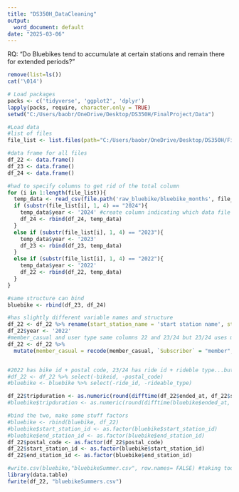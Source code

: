 ```yaml
---
title: "DS350H_DataCleaning"
output:
  word_document: default
date: "2025-03-06"
---
```


RQ: “Do Bluebikes tend to accumulate at certain stations and remain there for extended periods?” 

```r
remove(list=ls())
cat('\014')

# Load packages
packs <- c('tidyverse', 'ggplot2', 'dplyr')
lapply(packs, require, character.only = TRUE)
setwd("C:/Users/baobr/OneDrive/Desktop/DS350H/FinalProject/Data")

#Load data
#list of files
file_list <- list.files(path="C:/Users/baobr/OneDrive/Desktop/DS350H/FinalProject/data/raw_bluebike/bluebike_months")

#data frame for all files
df_22 <- data.frame()
df_23 <- data.frame()
df_24 <- data.frame()

#had to specify columns to get rid of the total column
for (i in 1:length(file_list)){
  temp_data <- read_csv(file.path('raw_bluebike/bluebike_months', file_list[i]))
  if (substr(file_list[i], 1, 4) == "2024"){
    temp_data$year <- '2024' #create column indicating which data file it's from
    df_24 <- rbind(df_24, temp_data) 
  }
  else if (substr(file_list[i], 1, 4) == "2023"){
    temp_data$year <- '2023'
    df_23 <- rbind(df_23, temp_data) 
  }
  else if (substr(file_list[i], 1, 4) == "2022"){
    temp_data$year <- '2022'
    df_22 <- rbind(df_22, temp_data) 
  }
}
```

```r
#same structure can bind
bluebike <- rbind(df_23, df_24)

#has slightly different variable names and structure
df_22 <- df_22 %>% rename(start_station_name = 'start station name', start_station_id = 'start station id', started_at = starttime, ended_at = stoptime, start_lat = 'start station latitude', start_lng = 'start station longitude', end_station_id = 'end station id', end_station_name = 'end station name', end_lat = 'end station latitude', end_lng = 'end station longitude', member_casual = usertype, postal_code= 'postal code')
df_22$year <- '2022'
#member_casual and user type same columns 22 and 23/24 but 23/24 uses member/casual and 22 uses subscriber/customer
df_22 <- df_22 %>%
  mutate(member_casual = recode(member_casual, `Subscriber` = "member", `Customer` = "casual"))


#2022 has bike id + postal code, 23/24 has ride id + rideble type...but not the same thing, remove both because not relavent
#df_22 <- df_22 %>% select(-bikeid, -postal_code)
#bluebike <- bluebike %>% select(-ride_id, -rideable_type)

df_22$tripduration <- as.numeric(round(difftime(df_22$ended_at, df_22$started_at, units = "min")))
#bluebike$tripduration <- as.numeric(round(difftime(bluebike$ended_at, bluebike$started_at, units = "min")))

#bind the two, make some stuff factors
#bluebike <- rbind(bluebike, df_22)
#bluebike$start_station_id <- as.factor(bluebike$start_station_id)
#bluebike$end_station_id <- as.factor(bluebike$end_station_id)
df_22$postal_code <- as.factor(df_22$postal_code)
df_22$start_station_id <- as.factor(bluebike$start_station_id)
df_22$end_station_id <- as.factor(bluebike$end_station_id)

#write.csv(bluebike,"bluebikeSummer.csv", row.names= FALSE) #taking too long
library(data.table)
fwrite(df_22, "bluebikeSummers.csv")

```


